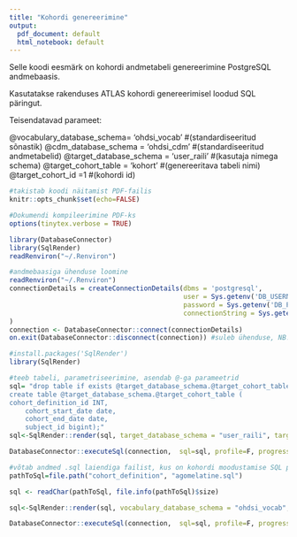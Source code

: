 ```yaml
---
title: "Kohordi genereerimine"
output:
  pdf_document: default
  html_notebook: default
---
```


Selle koodi eesmärk on kohordi andmetabeli genereerimine PostgreSQL andmebaasis.

Kasutatakse rakenduses ATLAS kohordi genereerimisel loodud SQL päringut. 

Teisendatavad parameet:

@vocabulary_database_schema= 'ohdsi_vocab' #(standardiseeritud sõnastik)
@cdm_database_schema = 'ohdsi_cdm' #(standardiseeritud andmetabelid)
@target_database_schema = 'user_raili' #(kasutaja nimega schema)
@target_cohort_table = 'kohort' #(genereeritava tabeli nimi)
@target_cohort_id =1 #(kohordi id)
 
```r
#takistab koodi näitamist PDF-failis
knitr::opts_chunk$set(echo=FALSE) 
```


```r
#Dokumendi kompileerimine PDF-ks
options(tinytex.verbose = TRUE)
```

```r
library(DatabaseConnector) 
library(SqlRender) 
readRenviron("~/.Renviron")
```

```r
#andmebaasiga ühenduse loomine
readRenviron("~/.Renviron")
connectionDetails = createConnectionDetails(dbms = 'postgresql',
                                            user = Sys.getenv('DB_USERNAME'), 
                                            password = Sys.getenv('DB_PASSWORD'), 
                                            connectionString = Sys.getenv('DB_CONNECTIONSTRING')
)
connection <- DatabaseConnector::connect(connectionDetails)
on.exit(DatabaseConnector::disconnect(connection)) #suleb ühenduse, NB! Knit to PDF korral tuleb välja kommenteerida
```

```r
#install.packages('SqlRender')
library(SqlRender)
```

```r
#teeb tabeli, parametriseerimine, asendab @-ga parameetrid
sql= "drop table if exists @target_database_schema.@target_cohort_table;
create table @target_database_schema.@target_cohort_table (
cohort_definition_id INT,
    cohort_start_date date,
    cohort_end_date date,
    subject_id bigint);"
sql<-SqlRender::render(sql, target_database_schema = "user_raili", target_cohort_table = "kohort")

DatabaseConnector::executeSql(connection,  sql=sql, profile=F, progressBar = F, reportOverallTime = F)
```


```r
#võtab andmed .sql laiendiga failist, kus on kohordi moodustamise SQL päring ATLAS-st.
pathToSql=file.path("cohort_definition", "agomelatine.sql")

sql <- readChar(pathToSql, file.info(pathToSql)$size)

sql<-SqlRender::render(sql, vocabulary_database_schema = "ohdsi_vocab",  cdm_database_schema = "ohdsi_cdm", target_database_schema = "user_raili", target_cohort_table = "kohort", target_cohort_id = 1)

DatabaseConnector::executeSql(connection,  sql=sql, profile=F, progressBar = F, reportOverallTime = F)
```


